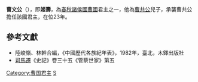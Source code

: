 '''曹文公'''（{{bd|？||前595年||catIdx=J}}），即'''姬壽'''，為[[春秋时期|春秋]][[諸侯國|諸侯國]][[曹國|曹國]]君主之一，他為[[曹共公|曹共公]]兒子，承襲曹共公擔任該國君主，在位23年。

==參考文獻==
*陸峻嶺、林幹合編，《中國歷代各族紀年表》，1982年，臺北，木鐸出版社
*[[司馬遷|司馬遷]]《史記》卷三十五《管蔡世家》第五

{{start box}}
{{s-before|[[曹共公|曹共公]]}}
{{s-title|[[春秋时期|春秋]][[曹國|曹國]]君主|前617年－前595年}}
{{s-after|[[曹宣公|曹宣公]]}}
{{end box}}

{{曹国君主}}

[[Category:曹国君主|Category:曹国君主]]
[[Category:姬姓|S]]